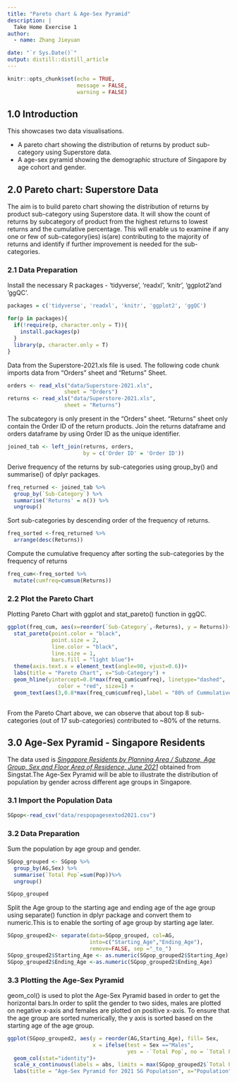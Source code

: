 ```yaml
---
title: "Pareto chart & Age-Sex Pyramid"
description: |
  Take Home Exercise 1
author:
  - name: Zhang Jieyuan

date: "`r Sys.Date()`"
output: distill::distill_article
---
```


```r
knitr::opts_chunk$set(echo = TRUE,
                      message = FALSE,
                      warning = FALSE)
```
## 1.0 Introduction
This showcases two data visualisations.

* A pareto chart showing the distribution of returns by product sub-category using Superstore data. 
* A age-sex pyramid showing the demographic structure of Singapore by age cohort and gender. 

## 2.0 Pareto chart: Superstore Data

The aim is to build pareto chart showing the distribution of returns by product sub-category using Superstore data. It will show the count of returns by subcategory of product from the highest returns to lowest returns and the cumulative percentage. This will enable us to examine if any one or few of sub-category(ies) is(are) contributing to the majority of returns and identify if further improvement is needed for the sub-categories.

### 2.1 Data Preparation

Install the necessary R packages - 'tidyverse', 'readxl', 'knitr', 'ggplot2'and 'ggQC'.

```r
packages = c('tidyverse', 'readxl', 'knitr', 'ggplot2', 'ggQC')

for(p in packages){
  if(!require(p, character.only = T)){
    install.packages(p)
  }
  library(p, character.only = T)
}

```
Data from the Superstore-2021.xls file is used. The following code chunk imports data from "Orders" sheet and "Returns" Sheet.

```r
orders <- read_xls("data/Superstore-2021.xls",
                  sheet = "Orders")
returns <- read_xls("data/Superstore-2021.xls",
                  sheet = "Returns")
```

The subcategory is only present in the "Orders" sheet. "Returns" sheet only contain the Order ID of the return products. Join the returns dataframe and orders dataframe by using Order ID as the unique identifier.

```r
joined_tab <- left_join(returns, orders,
                        by = c('Order ID' = 'Order ID'))
```


Derive frequency of the returns by sub-categories using group_by() and summarise() of dplyr packages.

```r
freq_returned <- joined_tab %>%
  group_by(`Sub-Category`) %>%
  summarise('Returns' = n()) %>%
  ungroup()
```

Sort sub-categories by descending order of the frequency of returns.

```r
freq_sorted <-freq_returned %>%
  arrange(desc(Returns))

```

Compute the cumulative frequency after sorting the sub-categories by the frequency of returns

```r
freq_cum<-freq_sorted %>%
  mutate(cumfreq=cumsum(Returns))

```

### 2.2 Plot the Pareto Chart
Plotting Pareto Chart with ggplot and stat_pareto() function in ggQC.

```r
ggplot(freq_cum, aes(x=reorder(`Sub-Category`,-Returns), y = Returns))+
  stat_pareto(point.color = "black",
              point.size = 2,
              line.color = "black",
              line.size = 1,
              bars.fill = "light blue")+
  theme(axis.text.x = element_text(angle=90, vjust=0.6))+
  labs(title = "Pareto Chart", x="Sub-Category") +
  geom_hline(yintercept=0.8*max(freq_cum$cumfreq), linetype="dashed", 
                color = "red", size=1) +
  geom_text(aes(3,0.8*max(freq_cum$cumfreq),label = "80% of Cummulative %", vjust = -1))
  
```
From the Pareto Chart above, we can observe that about top 8 sub-categories (out of 17 sub-categories) contributed to ~80% of the returns.

## 3.0 Age-Sex Pyramid - Singapore Residents

The data used is *[Singapore Residents by Planning Area / Subzone, Age Group, Sex and Floor Area of Residence, June 2021](https://www.singstat.gov.sg/find-data/search-by-theme/population/geographic-distribution/latest-data)* obtained from Singstat.The Age-Sex Pyramid will be able to illustrate the distribution of population by gender across different age groups in Singapore.

### 3.1 Import the Population Data

```r
SGpop<-read_csv("data/respopagesextod2021.csv")
```

### 3.2 Data Preparation

Sum the population by age group and gender.

```r
SGpop_grouped <- SGpop %>%
  group_by(AG,Sex) %>%
  summarise(`Total Pop`=sum(Pop))%>%
  ungroup()

SGpop_grouped
```
Split the Age group to the starting age and ending age of the age group using separate() function in dplyr package and convert them to numeric.This is to enable the sorting of age group by starting age later.

```r
SGpop_grouped2<- separate(data=SGpop_grouped, col=AG, 
                          into=c("Starting_Age","Ending_Age"), 
                          remove=FALSE, sep ="_to_") 
SGpop_grouped2$Starting_Age <- as.numeric(SGpop_grouped2$Starting_Age)
SGpop_grouped2$Ending_Age <-as.numeric(SGpop_grouped2$Ending_Age)

```

### 3.3 Plotting the Age-Sex Pyramid

geom_col() is used to plot the Age-Sex Pyramid based in order to get the horizontal bars.In order to split the gender to two sides, males are plotted on negative x-axis and females are plotted on positive x-axis. To ensure that the age group are sorted numerically, the y axis is sorted based on the starting age of the age group.

```r
ggplot(SGpop_grouped2, aes(y = reorder(AG,Starting_Age), fill= Sex, 
                           x = ifelse(test = Sex =="Males",
                                      yes = -`Total Pop`, no = `Total Pop`)))+
  geom_col(stat="identity")+
  scale_x_continuous(labels = abs, limits = max(SGpop_grouped2$`Total Pop`) * c(-1,1)) + 
  labs(title = "Age-Sex Pyramid for 2021 SG Population", x="Population", y ="Age Group")
  
 
```